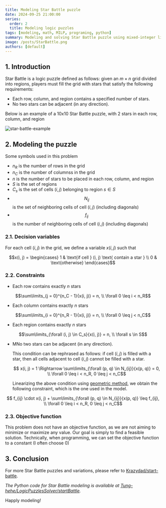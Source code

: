 ```yaml
---
title: Modeling Star Battle puzzle
date: 2024-09-25 21:00:00
series:
  order: 2
  title: Modeling logic puzzles
tags: [modeling, math, MILP, programing, python]
summary: Modeling and solving Star Battle puzzle using mixed-integer linear programming.
image: /posts/StarBattle.png
authors: [default]
---
```



## 1. Introduction
Star Battle is a logic puzzle defined as follows: given an $m×n$ grid divided into regions,
players must fill the grid with stars that satisfy the following requirements:
- Each row, column, and region contains a specified number of stars.
- No two stars can be adjacent (in any direction).

Below is an example of a 10x10 Star Battle puzzle, with 2 stars in each row, column, and region

![star-battle-example](/posts/StarBattle.png)

## 2. Modeling the puzzle
Some symbols used in this problem
- $n_R$ is the number of rows in the grid
- $n_C$ is the number of columnss in the grid
- $n$ is the number of stars to be placed in each row, column, and region
- $S$ is the set of regions
- $C_s$ is the set of cells $(i, j)$ belonging to region $s \in S$
- $$N_{ij}$$ is the set of neighboring cells of cell $(i, j)$ (including diagonals)
- $$f_{ij}$$ is the number of neighboring cells of cell $(i, j)$ (including diagonals)

### 2.1. Decision variables
For each cell $(i, j)$ in the grid, we define a variable $x(i,j)$ such that
```math
x(i, j) = \begin{cases}
    1 & \text{if cell } (i, j) \text{ contain a star } \\
    0 & \text{otherwise}
\end{cases}
```

### 2.2. Constraints

- Each row contains exactly $n$ stars
```math
\sum\limits_{j = 0}^{n_C - 1}{x(i, j)} = n, \\ \forall 0 \leq i < n_R
```

- Each column contains exactly $n$ stars
```math
\sum\limits_{i = 0}^{n_R - 1}{x(i, j)} = n, \\ \forall 0 \leq j < n_C
```

- Each region contains exactly $n$ stars
```math
\sum\limits_{\forall (i, j) \in C_s}{x(i, j)} = n, \\ \forall s \in S
```

- MNo two stars can be adjacent (in any direction).

  This condition can be rephrased as follows:
  if cell $(i,j)$ is filled with a star, then all cells adjacent
  to cell $(i,j)$ cannot be filled with a star.

  ```math
    x(i, j) = 1 \Rightarrow \sum\limits_{\forall (p, q) \in N_{ij}}{x(p, q)} = 0, \\ \forall 0 \leq i < n_R, 0 \leq j < n_C
  ```

  Linearizing the above condition using [geometric method](/en/blog/modeling-tips-trick#2-modeling-nonlinear-constraints-geometrically),
  we obtain the following constraint, which is the one used in the model.

```math
  f_{ij} \cdot x(i, j) + \sum\limits_{\forall (p, q) \in N_{ij}}{x(p, q)} \leq f_{ij}, \\ \forall 0 \leq i < n_R, 0 \leq j < n_C
```

### 2.3. Objective function
This problem does not have an objective function, as we are not aiming to minimize
or maximize any value. Our goal is simply to find a feasible solution. Technically,
when programming, we can set the objective function to a constant (I often choose 0)

## 3. Conclusion
For more Star Battle puzzles and variations, please refer to [Krazydad/start-battle](https://krazydad.com/starbattle/).

*The Python code for Star Battle modeling is available at
[Tung-hehe/LogicPuzzlesSolver/startBattle](https://github.com/Tung-hehe/LogicPuzzlesSolver/blob/main/src/puzzles/starBattle.py).*

Happly modeling! <Twemoji emoji="clinking-beer-mugs" />
